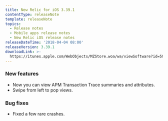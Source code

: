```yaml
---
title: New Relic for iOS 3.39.1
contentType: releaseNote
template: releaseNote
topics:
  - Release notes
  - Mobile apps release notes
  - New Relic iOS release notes
releaseDateTime: '2018-04-04 08:00'
releaseVersion: 3.39.1
downloadLink: >-
  https://itunes.apple.com/WebObjects/MZStore.woa/wa/viewSoftware?id=594038638&mt=8
---
```


### New features

* Now you can view APM Transaction Trace summaries and attributes.
* Swipe from left to pop views.

### Bug fixes

* Fixed a few rare crashes.
